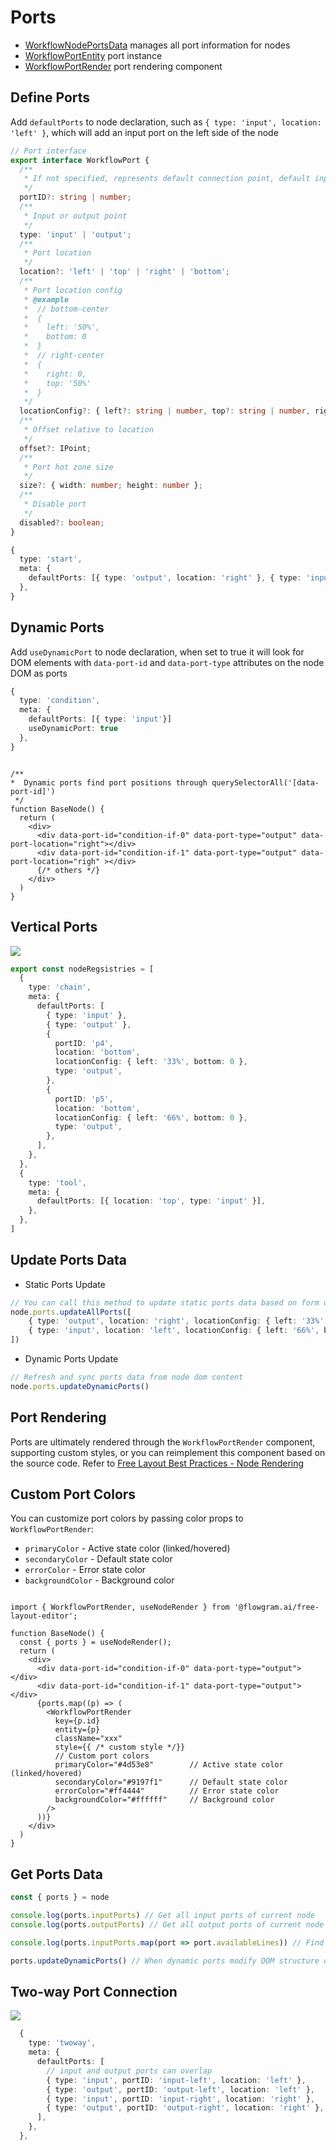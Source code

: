 # Ports

- [WorkflowNodePortsData](https://github.com/bytedance/flowgram.ai/blob/main/packages/canvas-engine/free-layout-core/src/entity-datas/workflow-node-ports-data.ts) manages all port information for nodes
- [WorkflowPortEntity](https://github.com/bytedance/flowgram.ai/blob/main/packages/canvas-engine/free-layout-core/src/entities/workflow-port-entity.ts) port instance
- [WorkflowPortRender](https://github.com/bytedance/flowgram.ai/blob/main/packages/plugins/free-lines-plugin/src/components/workflow-port-render/index.tsx) port rendering component


## Define Ports

Add `defaultPorts` to node declaration, such as `{ type: 'input', location: 'left' }`, which will add an input port on the left side of the node


```ts pure
// Port interface
export interface WorkflowPort {
  /**
   * If not specified, represents default connection point, default input type is left center, output type is right center
   */
  portID?: string | number;
  /**
   * Input or output point
   */
  type: 'input' | 'output';
  /**
   * Port location
   */
  location?: 'left' | 'top' | 'right' | 'bottom';
  /**
   * Port location config
   * @example
   *  // bottom-center
   *  {
   *    left: '50%',
   *    bottom: 0
   *  }
   *  // right-center
   *  {
   *    right: 0,
   *    top: '50%'
   *  }
   */
  locationConfig?: { left?: string | number, top?: string | number, right?: string | number, bottom?: string | number}
  /**
   * Offset relative to location
   */
  offset?: IPoint;
  /**
   * Port hot zone size
   */
  size?: { width: number; height: number };
  /**
   * Disable port
   */
  disabled?: boolean;
}
```

```ts pure title="node-registries.ts"
{
  type: 'start',
  meta: {
    defaultPorts: [{ type: 'output', location: 'right' }, { type: 'input', location: 'left' }]
  },
}
```

## Dynamic Ports

Add `useDynamicPort` to node declaration, when set to true it will look for DOM elements with `data-port-id` and `data-port-type` attributes on the node DOM as ports


```ts pure title="node-registries.ts"
{
  type: 'condition',
  meta: {
    defaultPorts: [{ type: 'input'}]
    useDynamicPort: true
  },
}

```

```tsx pure

/**
*  Dynamic ports find port positions through querySelectorAll('[data-port-id]')
 */
function BaseNode() {
  return (
    <div>
      <div data-port-id="condition-if-0" data-port-type="output" data-port-location="right"></div>
      <div data-port-id="condition-if-1" data-port-type="output" data-port-location="righ" ></div>
      {/* others */}
    </div>
  )
}
```

## Vertical Ports

<img loading="lazy" className="invert-img" src="/free-layout/vertical-ports.png"/>

```typescript pure
export const nodeRegsistries = [
  {
    type: 'chain',
    meta: {
      defaultPorts: [
        { type: 'input' },
        { type: 'output' },
        {
          portID: 'p4',
          location: 'bottom',
          locationConfig: { left: '33%', bottom: 0 },
          type: 'output',
        },
        {
          portID: 'p5',
          location: 'bottom',
          locationConfig: { left: '66%', bottom: 0 },
          type: 'output',
        },
      ],
    },
  },
  {
    type: 'tool',
    meta: {
      defaultPorts: [{ location: 'top', type: 'input' }],
    },
  },
]
```

## Update Ports Data

- Static Ports Update
```ts pure
// You can call this method to update static ports data based on form data
node.ports.updateAllPorts([
    { type: 'output', location: 'right', locationConfig: { left: '33%', bottom: 0 }},
    { type: 'input', location: 'left', locationConfig: { left: '66%', bottom: 0 }}
])
```
- Dynamic Ports Update

```ts pure
// Refresh and sync ports data from node dom content
node.ports.updateDynamicPorts()
```

## Port Rendering

Ports are ultimately rendered through the `WorkflowPortRender` component, supporting custom styles, or you can reimplement this component based on the source code. Refer to [Free Layout Best Practices - Node Rendering](https://github.com/bytedance/flowgram.ai/blob/main/apps/demo-free-layout/src/components/base-node/node-wrapper.tsx)

## Custom Port Colors

You can customize port colors by passing color props to `WorkflowPortRender`:

- `primaryColor` - Active state color (linked/hovered)
- `secondaryColor` - Default state color
- `errorColor` - Error state color
- `backgroundColor` - Background color

```tsx pure

import { WorkflowPortRender, useNodeRender } from '@flowgram.ai/free-layout-editor';

function BaseNode() {
  const { ports } = useNodeRender();
  return (
    <div>
      <div data-port-id="condition-if-0" data-port-type="output"></div>
      <div data-port-id="condition-if-1" data-port-type="output"></div>
      {ports.map((p) => (
        <WorkflowPortRender
          key={p.id}
          entity={p}
          className="xxx"
          style={{ /* custom style */}}
          // Custom port colors
          primaryColor="#4d53e8"        // Active state color (linked/hovered)
          secondaryColor="#9197f1"      // Default state color
          errorColor="#ff4444"          // Error state color
          backgroundColor="#ffffff"     // Background color
        />
      ))}
    </div>
  )
}
```

## Get Ports Data

```ts pure
const { ports } = node

console.log(ports.inputPorts) // Get all input ports of current node
console.log(ports.outputPorts) // Get all output ports of current node

console.log(ports.inputPorts.map(port => port.availableLines)) // Find connected lines through ports

ports.updateDynamicPorts() // When dynamic ports modify DOM structure or position, you can manually refresh port positions through this method (DOM rendering has delay, best executed in useEffect or setTimeout)
```

## Two-way Port Connection

<img loading="lazy" className="invert-img" src="/free-layout/two-way-connection.gif"/>

```ts pure title="node-registries.ts"
  {
    type: 'twoway',
    meta: {
      defaultPorts: [
        // input and output ports can overlap
        { type: 'input', portID: 'input-left', location: 'left' },
        { type: 'output', portID: 'output-left', location: 'left' },
        { type: 'input', portID: 'input-right', location: 'right' },
        { type: 'output', portID: 'output-right', location: 'right' },
      ],
    },
  },

```
